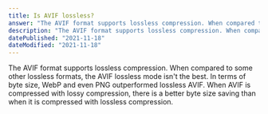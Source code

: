 ```yaml
---
title: Is AVIF lossless?
answer: "The AVIF format supports lossless compression. When compared to some other lossless formats, the AVIF lossless mode isn't the best. In terms of byte size, WebP and even PNG outperformed lossless AVIF. When AVIF is compressed with lossy compression, there is a better byte size saving than when it is compressed with lossless compression."
description: "The AVIF format supports lossless compression. When compared to some other lossless formats, the AVIF lossless mode isn't the best. In terms of byte size, WebP and even PNG outperformed lossless AVIF. When AVIF is compressed with lossy compression, there is a better byte size saving than when it is compressed with lossless compression."
datePublished: "2021-11-18"
dateModified: "2021-11-18"
---
```


The AVIF format supports lossless compression. When compared to some other lossless formats, the AVIF lossless mode isn't the best. In terms of byte size, WebP and even PNG outperformed lossless AVIF. When AVIF is compressed with lossy compression, there is a better byte size saving than when it is compressed with lossless compression.
